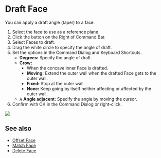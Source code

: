
<Reference shortcut="" command="Draft Face" button="" />

# Draft Face

You can apply a draft angle (taper) to a face.

1. Select the face to use as a reference plane.
2. Click the button <ButtonIcon type="button-draft-face" /> on the Right of Command Bar.
3. Select Faces to draft.
4. Drag the white circle to specify the angle of draft.
5. Set the options in the Command Dialog and Keyboard Shortcuts.
    - **Degrees:** Specify the angle of draft.
    - **Grow:**
        - When the concave inner Face is drafted.
        - **Moving:** Extend the outer wall when the drafted Face gets to the outer wall.
        - **Fixed:** Stop at the outer wall.
        - **None:** Keep going by itself neither affecting or affected by the outer wall.
    - <kbd>A</kbd> **Angle adjacent:** Specify the angle by moving the cursor.
6. Confirm with OK in the Command Dialog or right-click.

![](/img/draft-face.gif)

## See also
- [Offset Face](./offset-face)
- [Match Face](./match-face)
- [Delete Face](./delete-face)



